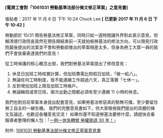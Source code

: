 #### [電資工會對「1061031 勞動基準法部分條文修正草案」之意見書]

張貼者：2017 年 11 月 6 日 下午 10:24 Chuck Lee **[ 已更新 2017 年 11 月 6 日 下午 10:42 ]**

勞動部於 10/31 預告勞基法修正草案，同時只給一週時間讓外界對此表示意見，但賴清德行政院長竟然在預告期結束前一天就拍板勞基法的修法方向，可以預見行政院最後提出的法案並不會和勞動部推出的草案相差太多，但身為勞工大眾一員的我們不會放棄表達我們的意見！

從工時保護的核心概念出發，我們對勞基法草案提出了修改意見：

1. 休息日加班工時核實計算，但加班費需比照假日加班，「做一給八」。
2. 無論任何工時制度，皆不能連續工作超過六天，真正落實「七休一」。
3. 反對增加加班上限及加班工時帳戶。
4. 無論輪班或常日班，兩次出勤之間都必須有至少連續 11 小時的休息。

我們也對目前草案本身提出配套意見，如果勞基法修惡真的勢無可擋，至少要留住勞工自主的一線生機。 我們的完整意見書如下，供大家檢視我們提出的具體的條文及論述，也歡迎各種意見交流！ 如果你還不知道勞基法要修什麼，請趕快去看報導者整理的懶人包：「[一例一休急轉彎 勞權倒退 30 年！](https://www.facebook.com/twreporter/photos/a.1983269291920933.1073741847.1646675415580324/1983269308587598/?type=3&theater)」

附件: [1061031 勞動基準法部分條文修正草案意見書](/pdf/1061031勞動基準法部分條文修正草案意見書.pdf)
